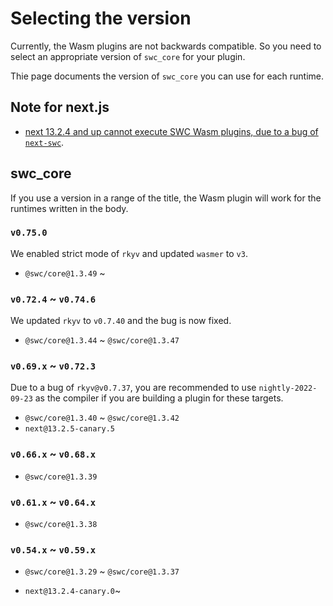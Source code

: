 # Selecting the version

Currently, the Wasm plugins are not backwards compatible.
So you need to select an appropriate version of `swc_core` for your plugin.

Thie page documents the version of `swc_core` you can use for each runtime.

## Note for next.js

- [next 13.2.4 and up cannot execute SWC Wasm plugins, due to a bug of `next-swc`](https://github.com/vercel/next.js/issues/46989#issuecomment-1486989081).

## swc_core

If you use a version in a range of the title, the Wasm plugin will work for the runtimes written in the body.

### `v0.75.0`

We enabled strict mode of `rkyv` and updated `wasmer` to `v3`.

- `@swc/core@1.3.49` ~

### `v0.72.4` ~ `v0.74.6`

We updated `rkyv` to `v0.7.40` and the bug is now fixed.

- `@swc/core@1.3.44` ~ `@swc/core@1.3.47`

### `v0.69.x` ~ `v0.72.3`

Due to a bug of `rkyv@v0.7.37`, you are recommended to use `nightly-2022-09-23` as the compiler if you are building a plugin for these targets.

- `@swc/core@1.3.40` ~ `@swc/core@1.3.42`
- `next@13.2.5-canary.5`

### `v0.66.x` ~ `v0.68.x`

- `@swc/core@1.3.39`

### `v0.61.x` ~ `v0.64.x`

- `@swc/core@1.3.38`

### `v0.54.x` ~ `v0.59.x`

- `@swc/core@1.3.29` ~ `@swc/core@1.3.37`

- `next@13.2.4-canary.0`~
